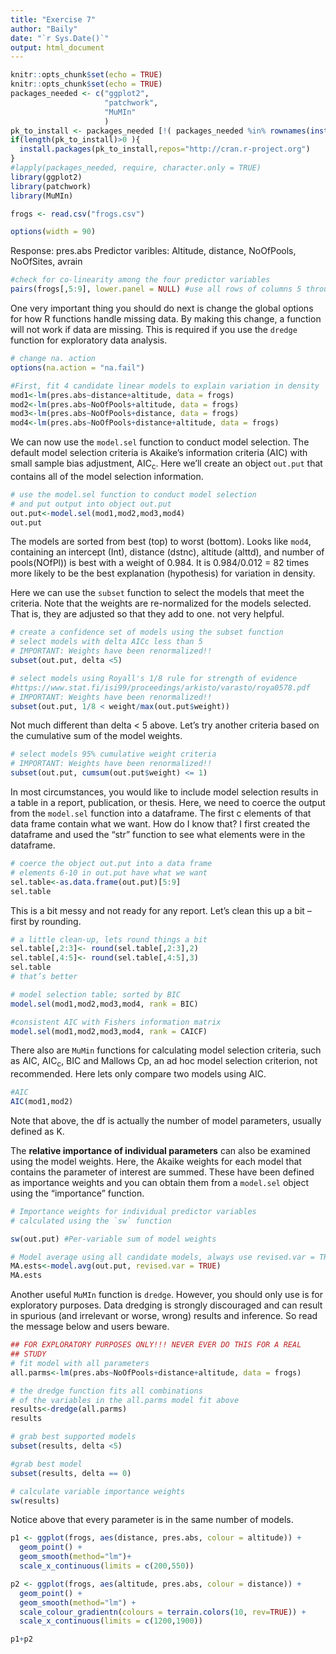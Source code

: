 ```yaml
---
title: "Exercise 7"
author: "Baily"
date: "`r Sys.Date()`"
output: html_document
---
```



```r
knitr::opts_chunk$set(echo = TRUE)
knitr::opts_chunk$set(echo = TRUE)
packages_needed <- c("ggplot2",
                     "patchwork",
                     "MuMIn"
                     )
pk_to_install <- packages_needed [!( packages_needed %in% rownames(installed.packages())  )]
if(length(pk_to_install)>0 ){
  install.packages(pk_to_install,repos="http://cran.r-project.org")
}
#lapply(packages_needed, require, character.only = TRUE)
library(ggplot2)
library(patchwork)
library(MuMIn)
```

```r
frogs <- read.csv("frogs.csv")


```

```r
options(width = 90)
```


Response: pres.abs
Predictor varibles: Altitude, distance, NoOfPools, NoOfSites, avrain 
```r
#check for co-linearity among the four predictor variables
pairs(frogs[,5:9], lower.panel = NULL) #use all rows of columns 5 through 9
```


One very important thing you should do next is change the global options for how R functions handle missing data. By making this change, a function will not work if data are missing. This is required if you use the `dredge` function for exploratory data analysis.
```r
# change na. action
options(na.action = "na.fail")
```



```r
#First, fit 4 candidate linear models to explain variation in density
mod1<-lm(pres.abs~distance+altitude, data = frogs)
mod2<-lm(pres.abs~NoOfPools+altitude, data = frogs)
mod3<-lm(pres.abs~NoOfPools+distance, data = frogs)
mod4<-lm(pres.abs~NoOfPools+distance+altitude, data = frogs)

```



We can now use the `model.sel` function to conduct model selection. The default model selection criteria is Akaike’s information criteria (AIC) with small sample bias adjustment, AIC~c~. Here we’ll create an object `out.put` that contains all of the model selection information.
```r
# use the model.sel function to conduct model selection
# and put output into object out.put
out.put<-model.sel(mod1,mod2,mod3,mod4)
out.put
```
The models are sorted from best (top) to worst (bottom). Looks like `mod4`, containing an intercept (Int), distance (dstnc), altitude (alttd), and number of pools(NOfPl)) is best with a weight of 0.984. It is 0.984/0.012 = 82 times more likely to be the best explanation (hypothesis) for variation in density. 

Here we can use the `subset` function to select the models that meet the criteria. Note that the weights are re-normalized for the models selected. That is, they are adjusted so that they add to one. not very helpful.
```r
# create a confidence set of models using the subset function
# select models with delta AICc less than 5
# IMPORTANT: Weights have been renormalized!!
subset(out.put, delta <5)
```
```r
# select models using Royall's 1/8 rule for strength of evidence
#https://www.stat.fi/isi99/proceedings/arkisto/varasto/roya0578.pdf
# IMPORTANT: Weights have been renormalized!!
subset(out.put, 1/8 < weight/max(out.put$weight))
```
Not much different than delta < 5 above. Let’s try another criteria based on the cumulative sum of the model weights.
```r
# select models 95% cumulative weight criteria
# IMPORTANT: Weights have been renormalized!!
subset(out.put, cumsum(out.put$weight) <= 1)
```
In most circumstances, you would like to include model selection results in a table in a report, publication, or thesis. Here, we need to coerce the output from the `model.sel` function into a dataframe. The first c elements of that data frame contain what we want. How do I know that? I first created the dataframe and used the “str” function to see what elements were in the dataframe.
```r
# coerce the object out.put into a data frame
# elements 6-10 in out.put have what we want
sel.table<-as.data.frame(out.put)[5:9]
sel.table
```
This is a bit messy and not ready for any report. Let’s clean this up a bit -- first by rounding.
```r
# a little clean-up, lets round things a bit
sel.table[,2:3]<- round(sel.table[,2:3],2)
sel.table[,4:5]<- round(sel.table[,4:5],3)
sel.table
# that’s better
```




```r
# model selection table; sorted by BIC
model.sel(mod1,mod2,mod3,mod4, rank = BIC)
```

```r
#consistent AIC with Fishers information matrix
model.sel(mod1,mod2,mod3,mod4, rank = CAICF) 
```
There also are `MuMin` functions for calculating model selection criteria, such as AIC, AIC~c~, BIC and Mallows Cp, an ad hoc model selection criterion, not recommended. Here lets only compare two models using AIC.
```r
#AIC
AIC(mod1,mod2)
```
Note that above, the df is actually the number of model parameters, usually defined as K.

The **relative importance of individual parameters** can also be examined using the model weights. Here, the Akaike weights for each model that contains the parameter of interest are summed. These have been defined as importance weights and you can obtain them from a `model.sel` object using the “importance” function.
```r
# Importance weights for individual predictor variables
# calculated using the `sw` function

sw(out.put) #Per-variable sum of model weights
```

```r
# Model average using all candidate models, always use revised.var = TRUE
MA.ests<-model.avg(out.put, revised.var = TRUE)
MA.ests
```
Another useful `MuMIn` function is `dredge`. However, you should only use is for exploratory purposes. Data dredging is strongly discouraged and can result in spurious (and irrelevant or worse, wrong) results and inference. So read the message below and users beware.
```r
## FOR EXPLORATORY PURPOSES ONLY!!! NEVER EVER DO THIS FOR A REAL
## STUDY
# fit model with all parameters
all.parms<-lm(pres.abs~NoOfPools+distance+altitude, data = frogs)

# the dredge function fits all combinations
# of the variables in the all.parms model fit above
results<-dredge(all.parms)
results
```

```r
# grab best supported models
subset(results, delta <5)
```

```r
#grab best model
subset(results, delta == 0)
```

```r
# calculate variable importance weights
sw(results)
```
Notice above that every parameter is in the same number of models.

```r
p1 <- ggplot(frogs, aes(distance, pres.abs, colour = altitude)) + 
  geom_point() +
  geom_smooth(method="lm")+
  scale_x_continuous(limits = c(200,550))

p2 <- ggplot(frogs, aes(altitude, pres.abs, colour = distance)) + 
  geom_point() +
  geom_smooth(method="lm") +
  scale_colour_gradientn(colours = terrain.colors(10, rev=TRUE)) +
  scale_x_continuous(limits = c(1200,1900))                         

p1+p2
```

